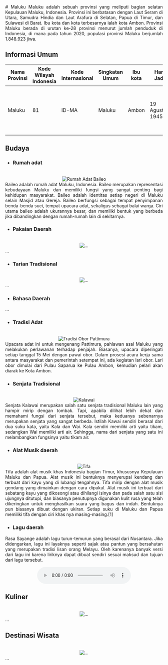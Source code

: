 <div align="justify">
   # Maluku
   Maluku adalah sebuah provinsi yang meliputi bagian selatan Kepulauan Maluku, Indonesia. Provinsi ini berbatasan dengan Laut Seram di Utara, Samudra Hindia dan Laut Arafura di Selatan, Papua di Timur, dan Sulawesi di Barat. Ibu kota dan kota terbesarnya ialah kota Ambon. Provinsi Maluku berada di urutan ke-28 provinsi menurut jumlah penduduk di Indonesia, di mana pada tahun 2020, populasi provinsi Maluku berjumlah 1.848.923 jiwa.

   ## Informasi Umum
   | Nama Provinsi | Kode Wilayah Indonesia | Kode Internasional | Singkatan Umum | Ibu kota |   Hari Jadi   | Lambang                                                              |
   |---------------|------------------------|--------------------|----------------|----------|---------------|----------------------------------------------------------------------|
   |    Maluku     |            81          |         ID-MA      |     Maluku     |   Ambon  |19 Agustus 1945| <div align="center"><img alt="Lambang" width="150" src="https://upload.wikimedia.org/wikipedia/commons/thumb/3/39/Coat_of_arms_of_Maluku.svg/90px-Coat_of_arms_of_Maluku.svg.png"/></div> |

   ## Budaya

   - ### Rumah adat
   <br/>
   <div align="center"><img alt="Rumah Adat Baileo" src="https://www.celebes.co/maluku/wp-content/uploads/2021/06/Rumah-Adat-Baileo.jpg"/></div>
   Baileo adalah rumah adat Maluku, Indonesia. Baileo merupakan representasi kebudayaan Maluku dan memiliki fungsi yang sangat penting bagi kehidupan masyarakat. Baileo adalah identitas setiap negeri di Maluku selain Masjid atau Gereja. Baileo berfungsi sebagai tempat penyimpanan benda-benda suci, tempat upacara adat, sekaligus sebagai balai warga. Ciri utama baileo adalah ukurannya besar, dan memiliki bentuk yang berbeda jika dibandingkan dengan rumah-rumah lain di sekitarnya.
   
   - ### Pakaian Daerah
   <br/>
   <div align="center"><img alt="..." src="..."/></div>
   ...
   
   - ### Tarian Tradisional
   <br/>
   <div align="center"><img alt="..." src="..."/></div>
   ...

   - ### Bahasa Daerah
   ...
   
   - ### Tradisi Adat
   <br/>
   <div align="center"><img alt="Tradisi Obor Pattimura" src="https://www.kabartimurnews.com/wp-content/uploads/2021/05/nianatalia_AcaraOborPattimura.jpeg"/></div>
   Upacara adat ini untuk mengenang Pattimura, pahlawan asal Maluku yang melakukan perlawanan terhadap penjajah. Biasanya, upacara diperingati setiap tanggal 15 Mei dengan pawai obor. Dalam prosesi acara kerja sama antara masyarakat dan pemerintah setempat ini, ada kegiatan lari obor. Lari obor dimulai dari Pulau Saparua ke Pulau Ambon, kemudian pelari akan diarak ke Kota Ambon.

   - ### Senjata Tradisional
   <br/>
   <div align="center"><img alt="Kalawai" src="https://kebudayaan.kemdikbud.go.id/bpnbmaluku/wp-content/uploads/sites/13/2020/05/kalawai-1.jpg"/></div>
   Senjata Kalawai merupakan salah satu senjata tradisional Maluku lain yang hampir mirip dengan tombak. Tapi, apabila dilihat lebih dekat dan memahami fungsi dari senjata tersebut, maka keduanya sebenarnya merupakan senjata yang sangat berbeda. Istilah Kawai sendiri berasal dari dua suku kata, yaitu Kala dan Wai. Kala sendiri memiliki arti yaitu tikam, sedangkan Wai memiliki arti air. Sehingga, nama dari senjata yang satu ini melambangkan fungsinya yaitu tikam air. 
   
   - ### Alat Musik daerah
   <br/>
   <div align="center"><img alt="Tifa" src="https://upload.wikimedia.org/wikipedia/commons/thumb/3/35/COLLECTIE_TROPENMUSEUM_Enkelvellige_bekervormige_trom_TMnr_18-18.jpg/330px-COLLECTIE_TROPENMUSEUM_Enkelvellige_bekervormige_trom_TMnr_18-18.jpg"/></div>
   Tifa adalah alat musik khas Indonesia bagian Timur, khususnya Kepulauan Maluku dan Papua. Alat musik ini bentuknya menyerupai kendang dan terbuat dari kayu yang di lubangi tengahnya. Tifa mirip dengan alat musik gendang yang dimainkan dengan cara dipukul. Alat musik ini terbuat dari sebatang kayu yang dikosongi atau dihilangi isinya dan pada salah satu sisi ujungnya ditutupi, dan biasanya penutupnya digunakan kulit rusa yang telah dikeringkan untuk menghasilkan suara yang bagus dan indah. Bentuknya pun biasanya dibuat dengan ukiran. Setiap suku di Maluku dan Papua memiliki tifa dengan ciri khas nya masing-masing.[1]
   
   - ### Lagu daerah
   Rasa Sayange adalah lagu turun-temurun yang berasal dari Nusantara. Jika didengarkan, lagu ini layaknya seperti sajak atau pantun yang bersahutan yang merupakan tradisi lisan orang Melayu. Oleh karenanya banyak versi dari lagu ini karena liriknya dapat dibuat sendiri sesuai maksud dan tujuan dari lagu tersebut.
   <br/>
   <div align="center"><audio controls src="..."></audio></div>
   
   ## Kuliner
   <br/>
   <div align="center"><img alt="..." src="..."/></div>
   ...

   ## Destinasi Wisata
   <br/>
   <div align="center"><img alt="..." src="..."/></div>
   ...
</div>